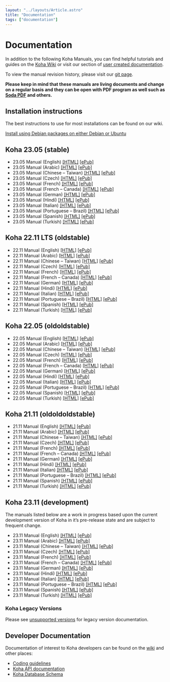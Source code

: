 ```yaml
---
layout: "../layouts/Article.astro"
title: "Documentation"
tags: ["documentation"]
---
```


# Documentation

In addition to the following Koha Manuals, you can find helpful tutorials and guides on the [Koha Wiki](http://wiki.koha-community.org) or visit our section of [user created documentation](http://koha-community.org/documentation/other-docs/). 

To view the manual revision history, please visit our [git page](https://gitlab.com/koha-community/koha-manual/commits/master).

**Please keep in mind that these manuals are living documents and change on a regular basis and they can be open with PDF program as well such as [Soda PDF](https://www.sodapdf.com/) and others.**

## Installation instructions

The best instructions to use for most installations can be found on our wiki.

[Install using Debian packages on either Debian or Ubuntu](http://wiki.koha-community.org/wiki/Debian)

## Koha 23.05 (stable)

- 23.05 Manual (English) [[HTML]](https://koha-community.org/manual/23.05/en/html/) [[ePub]](https://koha-community.org/manual/23.05/en/epub/)
- 23.05 Manual (Arabic) [[HTML]](http://koha-community.org/manual/23.05/ar/html/index.html) [[ePub]](http://koha-community.org/manual/23.05/ar/epub)  
- 23.05 Manual (Chinese – Taiwan) [[HTML]](http://koha-community.org/manual/23.05/zh_TW/html/index.html) [[ePub]](http://koha-community.org/manual/23.05/zh_TW/epub)
- 23.05 Manual (Czech) [[HTML]](http://koha-community.org/manual/23.05/cs/html/index.html) [[ePub]](http://koha-community.org/manual/23.05/cs/epub)
- 23.05 Manual (French) [[HTML]](http://koha-community.org/manual/23.05/fr/html/index.html) [[ePub]](http://koha-community.org/manual/23.05/fr/epub)  
- 23.05 Manual (French – Canada) [[HTML]](http://koha-community.org/manual/23.05/fr_CA/html/index.html) [[ePub]](http://koha-community.org/manual/23.05/fr_CA/epub)
- 23.05 Manual (German) [[HTML]](http://koha-community.org/manual/23.05/de/html/index.html) [[ePub]](http://koha-community.org/manual/23.05/de/epub)
- 23.05 Manual (Hindi) [[HTML]](http://koha-community.org/manual/23.05/hi/html/index.html) [[ePub]](http://koha-community.org/manual/23.05/hi/epub)  
- 23.05 Manual (Italian) [[HTML]](http://koha-community.org/manual/23.05/it/html/index.html) [[ePub]](http://koha-community.org/manual/23.05/it/epub)
- 23.05 Manual (Portuguese – Brazil) [[HTML]](http://koha-community.org/manual/23.05/pt_BR/html/index.html) [[ePub]](http://koha-community.org/manual/23.05/pt_BR/epub)
- 23.05 Manual (Spanish) [[HTML]](http://koha-community.org/manual/23.05/es/html/index.html) [[ePub]](http://koha-community.org/manual/23.05/es/epub) 
- 23.05 Manual (Turkish) [[HTML]](http://koha-community.org/manual/23.05/tr/html/index.html) [[ePub]](http://koha-community.org/manual/23.05/tr/epub)

## Koha 22.11 LTS (oldstable)

- 22.11 Manual (English) [[HTML]](https://koha-community.org/manual/22.11/en/html/) [[ePub]](https://koha-community.org/manual/22.11/en/epub/)
- 22.11 Manual (Arabic) [[HTML]](http://koha-community.org/manual/22.11/ar/html/index.html) [[ePub]](http://koha-community.org/manual/22.11/ar/epub)
- 22.11 Manual (Chinese – Taiwan) [[HTML]](http://koha-community.org/manual/22.11/zh_TW/html/index.html) [[ePub]](http://koha-community.org/manual/22.11/zh_TW/epub)  
- 22.11 Manual (Czech) [[HTML]](http://koha-community.org/manual/22.11/cs/html/index.html) [[ePub]](http://koha-community.org/manual/22.11/cs/epub)
- 22.11 Manual (French) [[HTML]](http://koha-community.org/manual/22.11/fr/html/index.html) [[ePub]](http://koha-community.org/manual/22.11/fr/epub)
- 22.11 Manual (French – Canada) [[HTML]](http://koha-community.org/manual/22.11/fr_CA/html/index.html) [[ePub]](http://koha-community.org/manual/22.11/fr_CA/epub)  
- 22.11 Manual (German) [[HTML]](http://koha-community.org/manual/22.11/de/html/index.html) [[ePub]](http://koha-community.org/manual/22.11/de/epub)
- 22.11 Manual (Hindi) [[HTML]](http://koha-community.org/manual/22.11/hi/html/index.html) [[ePub]](http://koha-community.org/manual/22.11/hi/epub)
- 22.11 Manual (Italian) [[HTML]](http://koha-community.org/manual/22.11/it/html/index.html) [[ePub]](http://koha-community.org/manual/22.11/it/epub)  
- 22.11 Manual (Portuguese – Brazil) [[HTML]](http://koha-community.org/manual/22.11/pt_BR/html/index.html) [[ePub]](http://koha-community.org/manual/22.11/pt_BR/epub) 
- 22.11 Manual (Spanish) [[HTML]](http://koha-community.org/manual/22.11/es/html/index.html) [[ePub]](http://koha-community.org/manual/22.11/es/epub)
- 22.11 Manual (Turkish) [[HTML]](http://koha-community.org/manual/22.11/tr/html/index.html) [[ePub]](http://koha-community.org/manual/22.11/tr/epub)

## Koha 22.05 (oldoldstable) 

- 22.05 Manual (English) [[HTML]](https://koha-community.org/manual/22.05/en/html/) [[ePub]](https://koha-community.org/manual/22.05/en/epub/)
- 22.05 Manual (Arabic) [[HTML]](http://koha-community.org/manual/22.05/ar/html/index.html) [[ePub]](http://koha-community.org/manual/22.05/ar/epub)
- 22.05 Manual (Chinese – Taiwan) [[HTML]](http://koha-community.org/manual/22.05/zh_TW/html/index.html) [[ePub]](http://koha-community.org/manual/22.05/zh_TW/epub)
- 22.05 Manual (Czech) [[HTML]](http://koha-community.org/manual/22.05/cs/html/index.html) [[ePub]](http://koha-community.org/manual/22.05/cs/epub)  
- 22.05 Manual (French) [[HTML]](http://koha-community.org/manual/22.05/fr/html/index.html) [[ePub]](http://koha-community.org/manual/22.05/fr/epub)
- 22.05 Manual (French – Canada) [[HTML]](http://koha-community.org/manual/22.05/fr_CA/html/index.html) [[ePub]](http://koha-community.org/manual/22.05/fr_CA/epub)
- 22.05 Manual (German) [[HTML]](http://koha-community.org/manual/22.05/de/html/index.html) [[ePub]](http://koha-community.org/manual/22.05/de/epub)  
- 22.05 Manual (Hindi) [[HTML]](http://koha-community.org/manual/22.05/hi/html/index.html) [[ePub]](http://koha-community.org/manual/22.05/hi/epub)
- 22.05 Manual (Italian) [[HTML]](http://koha-community.org/manual/22.05/it/html/index.html) [[ePub]](http://koha-community.org/manual/22.05/it/epub)
- 22.05 Manual (Portuguese – Brazil) [[HTML]](http://koha-community.org/manual/22.05/pt_BR/html/index.html) [[ePub]](http://koha-community.org/manual/22.05/pt_BR/epub)   
- 22.05 Manual (Spanish) [[HTML]](http://koha-community.org/manual/22.05/es/html/index.html) [[ePub]](http://koha-community.org/manual/22.05/es/epub)
- 22.05 Manual (Turkish) [[HTML]](http://koha-community.org/manual/22.05/tr/html/index.html) [[ePub]](http://koha-community.org/manual/22.05/tr/epub)

## Koha 21.11 (oldoldoldstable)

- 21.11 Manual (English) [[HTML]](https://koha-community.org/manual/21.11/en/html/) [[ePub]](https://koha-community.org/manual/21.11/en/epub/) 
- 21.11 Manual (Arabic) [[HTML]](http://koha-community.org/manual/21.11/ar/html/index.html) [[ePub]](http://koha-community.org/manual/21.11/ar/epub)
- 21.11 Manual (Chinese – Taiwan) [[HTML]](http://koha-community.org/manual/21.11/zh_TW/html/index.html) [[ePub]](http://koha-community.org/manual/21.11/zh_TW/epub)
- 21.11 Manual (Czech) [[HTML]](http://koha-community.org/manual/21.11/cs/html/index.html) [[ePub]](http://koha-community.org/manual/21.11/cs/epub)   
- 21.11 Manual (French) [[HTML]](http://koha-community.org/manual/21.11/fr/html/index.html) [[ePub]](http://koha-community.org/manual/21.11/fr/epub) 
- 21.11 Manual (French – Canada) [[HTML]](http://koha-community.org/manual/21.11/fr_CA/html/index.html) [[ePub]](http://koha-community.org/manual/21.11/fr_CA/epub)
- 21.11 Manual (German) [[HTML]](http://koha-community.org/manual/21.11/de/html/index.html) [[ePub]](http://koha-community.org/manual/21.11/de/epub)
- 21.11 Manual (Hindi) [[HTML]](http://koha-community.org/manual/21.11/hi/html/index.html) [[ePub]](http://koha-community.org/manual/21.11/hi/epub)    
- 21.11 Manual (Italian) [[HTML]](http://koha-community.org/manual/21.11/it/html/index.html) [[ePub]](http://koha-community.org/manual/21.11/it/epub)  
- 21.11 Manual (Portuguese – Brazil) [[HTML]](http://koha-community.org/manual/21.11/pt_BR/html/index.html) [[ePub]](http://koha-community.org/manual/21.11/pt_BR/epub)
- 21.11 Manual (Spanish) [[HTML]](http://koha-community.org/manual/21.11/es/html/index.html) [[ePub]](http://koha-community.org/manual/21.11/es/epub)
- 21.11 Manual (Turkish) [[HTML]](http://koha-community.org/manual/21.11/tr/html/index.html) [[ePub]](http://koha-community.org/manual/21.11/tr/epub)

## Koha 23.11 (development)

The manuals listed below are a work in progress based upon the current development version of Koha in it’s pre-release state and are subject to frequent change.

- 23.11 Manual (English) [[HTML]](https://koha-community.org/manual/23.11/en/html/) [[ePub]](https://koha-community.org/manual/23.11/en/epub/)
- 23.11 Manual (Arabic) [[HTML]](http://koha-community.org/manual/23.11/ar/html/index.html) [[ePub]](http://koha-community.org/manual/23.11/ar/epub)
- 23.11 Manual (Chinese – Taiwan) [[HTML]](http://koha-community.org/manual/23.11/zh_TW/html/index.html) [[ePub]](http://koha-community.org/manual/23.11/zh_TW/epub) 
- 23.11 Manual (Czech) [[HTML]](http://koha-community.org/manual/23.11/cs/html/index.html) [[ePub]](http://koha-community.org/manual/23.11/cs/epub)  
- 23.11 Manual (French) [[HTML]](http://koha-community.org/manual/23.11/fr/html/index.html) [[ePub]](http://koha-community.org/manual/23.11/fr/epub)
- 23.11 Manual (French – Canada) [[HTML]](http://koha-community.org/manual/23.11/fr_CA/html/index.html) [[ePub]](http://koha-community.org/manual/23.11/fr_CA/epub)   
- 23.11 Manual (German) [[HTML]](http://koha-community.org/manual/23.11/de/html/index.html) [[ePub]](http://koha-community.org/manual/23.11/de/epub) 
- 23.11 Manual (Hindi) [[HTML]](http://koha-community.org/manual/23.11/hi/html/index.html) [[ePub]](http://koha-community.org/manual/23.11/hi/epub)
- 23.11 Manual (Italian) [[HTML]](http://koha-community.org/manual/23.11/it/html/index.html) [[ePub]](http://koha-community.org/manual/23.11/it/epub)    
- 23.11 Manual (Portuguese – Brazil) [[HTML]](http://koha-community.org/manual/23.11/pt_BR/html/index.html) [[ePub]](http://koha-community.org/manual/23.11/pt_BR/epub)  
- 23.11 Manual (Spanish) [[HTML]](http://koha-community.org/manual/23.11/es/html/index.html) [[ePub]](http://koha-community.org/manual/23.11/es/epub)
- 23.11 Manual (Turkish) [[HTML]](http://koha-community.org/manual/23.11/tr/html/index.html) [[ePub]](http://koha-community.org/manual/23.11/tr/epub)

### Koha Legacy Versions

Please see [unsupported versions](https://koha-community.org/documentation/documentation-unsupported-versions/) for legacy version documentation.

## Developer Documentation

Documentation of interest to Koha developers can be found on the [wiki](http://wiki.koha-community.org/) and other places:

- [Coding guidelines](http://wiki.koha-community.org/wiki/Coding_Guidelines)
- [Koha API documentation](http://perldoc.koha-community.org/)
- [Koha Database Schema](http://schema.koha-community.org/)